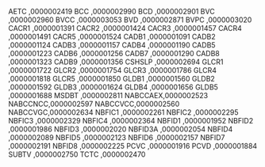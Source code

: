 AETC    ,0000002419
BCC     ,0000002990
BCD     ,0000002901
BVC     ,0000002960
BVCC    ,0000003053
BVD     ,0000002871
BVPC    ,0000003020
CACR1   ,0000001391
CACR2   ,0000001424
CACR3   ,0000001457
CACR4   ,0000001491
CACR5   ,0000001524
CADB1   ,0000001091
CADB2   ,0000001124
CADB3   ,0000001157
CADB4   ,0000001190
CADB5   ,0000001223
CADB6   ,0000001256
CADB7   ,0000001290
CADB8   ,0000001323
CADB9   ,0000001356
CSHSLP  ,0000002694
GLCR1   ,0000001722
GLCR2   ,0000001754
GLCR3   ,0000001786
GLCR4   ,0000001818
GLCR5   ,0000001850
GLDB1   ,0000001560
GLDB2   ,0000001592
GLDB3   ,0000001624
GLDB4   ,0000001656
GLDB5   ,0000001688
MSDBT   ,0000002811
NABCCAEX,0000002523
NABCCNCC,0000002597
NABCCVCC,0000002560
NABCCVGC,0000002634
NBFIC1  ,0000002261
NBFIC2  ,0000002295
NBFIC3  ,0000002329
NBFIC4  ,0000002364
NBFID1  ,0000001952
NBFID2  ,0000001986
NBFID3  ,0000002020
NBFID3A ,0000002054
NBFID4  ,0000002089
NBFID5  ,0000002123
NBFID6  ,0000002157
NBFID7  ,0000002191
NBFID8  ,0000002225
PCVC    ,0000001916
PCVD    ,0000001884
SUBTV   ,0000002750
TCTC    ,0000002470

